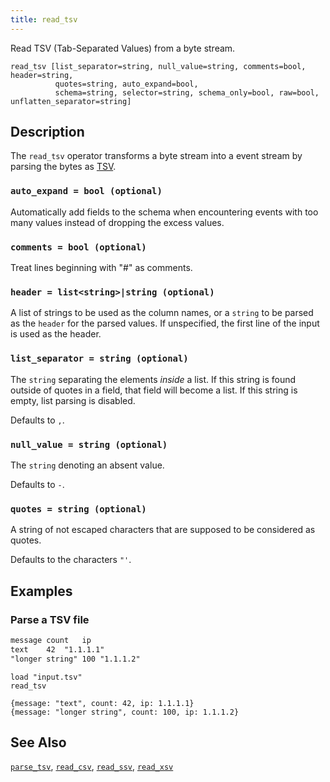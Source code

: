 ```yaml
---
title: read_tsv
---
```


Read TSV (Tab-Separated Values) from a byte stream.

```tql
read_tsv [list_separator=string, null_value=string, comments=bool, header=string,
          quotes=string, auto_expand=bool,
          schema=string, selector=string, schema_only=bool, raw=bool, unflatten_separator=string]
```

## Description

The `read_tsv` operator transforms a byte stream into a event stream by parsing
the bytes as [TSV](https://en.wikipedia.org/wiki/Tab-separated_values).

### `auto_expand = bool (optional)`

Automatically add fields to the schema when encountering events with too many
values instead of dropping the excess values.

### `comments = bool (optional)`

Treat lines beginning with "#" as comments.

### `header = list<string>|string (optional)`

A list of strings to be used as the column names, or a `string` to be parsed
as the `header` for the parsed values.
If unspecified, the first line of the input is used as the header.

### `list_separator = string (optional)`

The `string` separating the elements _inside_ a list. If this string is found
outside of quotes in a field, that field will become a list. If this string is
empty, list parsing is disabled.

Defaults to `,`.

### `null_value = string (optional)`

The `string` denoting an absent value.

Defaults to `-`.

### `quotes = string (optional)`

A string of not escaped characters that are supposed to be considered as quotes.

Defaults to the characters `"'`.


<ParsingOptions />

## Examples

### Parse a TSV file

```txt title="input.tsv"
message	count	ip
text	42	"1.1.1.1"
"longer string"	100	"1.1.1.2"
```

```tql
load "input.tsv"
read_tsv
```

```tql
{message: "text", count: 42, ip: 1.1.1.1}
{message: "longer string", count: 100, ip: 1.1.1.2}
```

## See Also

[`parse_tsv`](/references/functions/parse_tsv),
[`read_csv`](/references/operators/read_csv),
[`read_ssv`](/references/operators/read_ssv),
[`read_xsv`](/references/operators/read_xsv)
